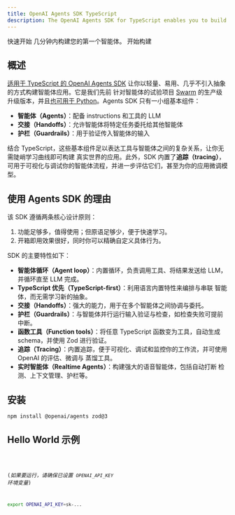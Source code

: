 ```yaml
---
title: OpenAI Agents SDK TypeScript
description: The OpenAI Agents SDK for TypeScript enables you to build agentic AI apps in a lightweight, easy-to-use package with very few abstractions.
---
```




<Hero>
  <Fragment slot="title">快速开始</Fragment>
  <Fragment slot="description">几分钟内构建您的第一个智能体。</Fragment>
  <Fragment slot="cta">开始构建</Fragment>
</Hero>

## 概述

[适用于 TypeScript 的 OpenAI Agents SDK](https://github.com/openai/openai-agents-js)
让你以轻量、易用、几乎不引入抽象的方式构建智能体应用。它是我们先前
针对智能体的试验项目
[Swarm](https://github.com/openai/swarm/tree/main) 的生产级升级版本，并且[也可用于 Python](https://github.com/openai/openai-agents-python)。Agents SDK 只有一小组基本组件：

- **智能体（Agents）**：配备 instructions 和工具的 LLM
- **交接（Handoffs）**：允许智能体将特定任务委托给其他智能体
- **护栏（Guardrails）**：用于验证传入智能体的输入

结合 TypeScript，这些基本组件足以表达工具与智能体之间的复杂关系，让你无需陡峭学习曲线即可构建
真实世界的应用。此外，SDK 内置了**追踪（tracing）**，可用于可视化与调试你的智能体流程，并进一步评估它们，甚至为你的应用微调模型。

## 使用 Agents SDK 的理由

该 SDK 遵循两条核心设计原则：

1. 功能足够多，值得使用；但原语足够少，便于快速学习。
2. 开箱即用效果很好，同时你可以精确自定义具体行为。

SDK 的主要特性如下：

- **智能体循环（Agent loop）**：内置循环，负责调用工具、将结果发送给
  LLM，并循环直至 LLM 完成。
- **TypeScript 优先（TypeScript-first）**：利用语言内置特性来编排与串联
  智能体，而无需学习新的抽象。
- **交接（Handoffs）**：强大的能力，用于在多个智能体之间协调与委托。
- **护栏（Guardrails）**：与智能体并行运行输入验证与检查，如检查失败可提前中断。
- **函数工具（Function tools）**：将任意 TypeScript 函数变为工具，自动生成
  schema，并使用 Zod 进行验证。
- **追踪（Tracing）**：内置追踪，便于可视化、调试和监控你的工作流，并可使用 OpenAI 的评估、微调与
  蒸馏工具。
- **实时智能体（Realtime Agents）**：构建强大的语音智能体，包括自动打断
  检测、上下文管理、护栏等。

## 安装

```bash
npm install @openai/agents zod@3
```

## Hello World 示例

<Code lang="typescript" code={helloWorldExample} title="Hello World" />

(_如果要运行，请确保已设置 `OPENAI_API_KEY` 环境变量_)

```bash
export OPENAI_API_KEY=sk-...
```
